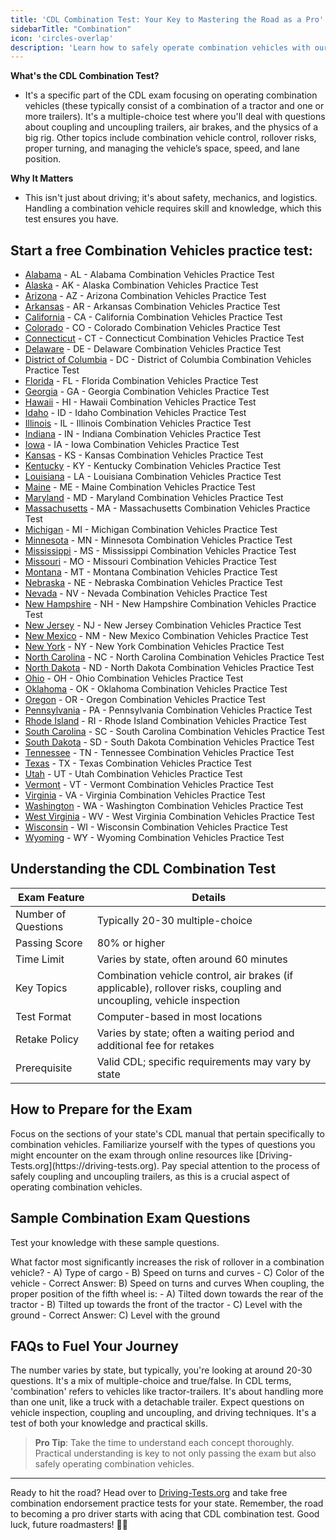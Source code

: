 ```yaml
---
title: 'CDL Combination Test: Your Key to Mastering the Road as a Pro'
sidebarTitle: "Combination"
icon: 'circles-overlap'
description: 'Learn how to safely operate combination vehicles with our study resources tailored for the Combination Vehicles test.'
---
```


**What's the CDL Combination Test?**
- It's a specific part of the CDL exam focusing on operating combination vehicles (these typically consist of a combination of a tractor and one or more trailers). It's a multiple-choice test where you'll deal with questions about coupling and uncoupling trailers, air brakes, and the physics of a big rig. Other topics include combination vehicle control, rollover risks, proper turning, and managing the vehicle’s space, speed, and lane position.

**Why It Matters**
- This isn't just about driving; it's about safety, mechanics, and logistics. Handling a combination vehicle requires skill and knowledge, which this test ensures you have.

## Start a free Combination Vehicles practice test:

- [Alabama](https://driving-tests.org/alabama/#cdl-combination-vehicles) - AL - Alabama Combination Vehicles Practice Test
- [Alaska](https://driving-tests.org/alaska/#cdl-combination-vehicles) - AK - Alaska Combination Vehicles Practice Test
- [Arizona](https://driving-tests.org/arizona/#cdl-combination-vehicles) - AZ - Arizona Combination Vehicles Practice Test
- [Arkansas](https://driving-tests.org/arkansas/#cdl-combination-vehicles) - AR - Arkansas Combination Vehicles Practice Test
- [California](https://driving-tests.org/california/#cdl-combination-vehicles) - CA - California Combination Vehicles Practice Test
- [Colorado](https://driving-tests.org/colorado/#cdl-combination-vehicles) - CO - Colorado Combination Vehicles Practice Test
- [Connecticut](https://driving-tests.org/connecticut/#cdl-combination-vehicles) - CT - Connecticut Combination Vehicles Practice Test
- [Delaware](https://driving-tests.org/delaware/#cdl-combination-vehicles) - DE - Delaware Combination Vehicles Practice Test
- [District of Columbia](https://driving-tests.org/district-columbia/#cdl-combination-vehicles) - DC - District of Columbia Combination Vehicles Practice Test
- [Florida](https://driving-tests.org/florida/#cdl-combination-vehicles) - FL - Florida Combination Vehicles Practice Test
- [Georgia](https://driving-tests.org/georgia/#cdl-combination-vehicles) - GA - Georgia Combination Vehicles Practice Test
- [Hawaii](https://driving-tests.org/hawaii/#cdl-combination-vehicles) - HI - Hawaii Combination Vehicles Practice Test
- [Idaho](https://driving-tests.org/idaho/#cdl-combination-vehicles) - ID - Idaho Combination Vehicles Practice Test
- [Illinois](https://driving-tests.org/illinois/#cdl-combination-vehicles) - IL - Illinois Combination Vehicles Practice Test
- [Indiana](https://driving-tests.org/indiana/#cdl-combination-vehicles) - IN - Indiana Combination Vehicles Practice Test
- [Iowa](https://driving-tests.org/iowa/#cdl-combination-vehicles) - IA - Iowa Combination Vehicles Practice Test
- [Kansas](https://driving-tests.org/kansas/#cdl-combination-vehicles) - KS - Kansas Combination Vehicles Practice Test
- [Kentucky](https://driving-tests.org/kentucky/#cdl-combination-vehicles) - KY - Kentucky Combination Vehicles Practice Test
- [Louisiana](https://driving-tests.org/louisiana/#cdl-combination-vehicles) - LA - Louisiana Combination Vehicles Practice Test
- [Maine](https://driving-tests.org/maine/#cdl-combination-vehicles) - ME - Maine Combination Vehicles Practice Test
- [Maryland](https://driving-tests.org/maryland/#cdl-combination-vehicles) - MD - Maryland Combination Vehicles Practice Test
- [Massachusetts](https://driving-tests.org/massachusetts/#cdl-combination-vehicles) - MA - Massachusetts Combination Vehicles Practice Test
- [Michigan](https://driving-tests.org/michigan/#cdl-combination-vehicles) - MI - Michigan Combination Vehicles Practice Test
- [Minnesota](https://driving-tests.org/minnesota/#cdl-combination-vehicles) - MN - Minnesota Combination Vehicles Practice Test
- [Mississippi](https://driving-tests.org/mississippi/#cdl-combination-vehicles) - MS - Mississippi Combination Vehicles Practice Test
- [Missouri](https://driving-tests.org/missouri/#cdl-combination-vehicles) - MO - Missouri Combination Vehicles Practice Test
- [Montana](https://driving-tests.org/montana/#cdl-combination-vehicles) - MT - Montana Combination Vehicles Practice Test
- [Nebraska](https://driving-tests.org/nebraska/#cdl-combination-vehicles) - NE - Nebraska Combination Vehicles Practice Test
- [Nevada](https://driving-tests.org/nevada/#cdl-combination-vehicles) - NV - Nevada Combination Vehicles Practice Test
- [New Hampshire](https://driving-tests.org/new-hampshire/#cdl-combination-vehicles) - NH - New Hampshire Combination Vehicles Practice Test
- [New Jersey](https://driving-tests.org/new-jersey/#cdl-combination-vehicles) - NJ - New Jersey Combination Vehicles Practice Test
- [New Mexico](https://driving-tests.org/new-mexico/#cdl-combination-vehicles) - NM - New Mexico Combination Vehicles Practice Test
- [New York](https://driving-tests.org/new-york/#cdl-combination-vehicles) - NY - New York Combination Vehicles Practice Test
- [North Carolina](https://driving-tests.org/north-carolina/#cdl-combination-vehicles) - NC - North Carolina Combination Vehicles Practice Test
- [North Dakota](https://driving-tests.org/north-dakota/#cdl-combination-vehicles) - ND - North Dakota Combination Vehicles Practice Test
- [Ohio](https://driving-tests.org/ohio/#cdl-combination-vehicles) - OH - Ohio Combination Vehicles Practice Test
- [Oklahoma](https://driving-tests.org/oklahoma/#cdl-combination-vehicles) - OK - Oklahoma Combination Vehicles Practice Test
- [Oregon](https://driving-tests.org/oregon/#cdl-combination-vehicles) - OR - Oregon Combination Vehicles Practice Test
- [Pennsylvania](https://driving-tests.org/pennsylvania/#cdl-combination-vehicles) - PA - Pennsylvania Combination Vehicles Practice Test
- [Rhode Island](https://driving-tests.org/rhode-island/#cdl-combination-vehicles) - RI - Rhode Island Combination Vehicles Practice Test
- [South Carolina](https://driving-tests.org/south-carolina/#cdl-combination-vehicles) - SC - South Carolina Combination Vehicles Practice Test
- [South Dakota](https://driving-tests.org/south-dakota/#cdl-combination-vehicles) - SD - South Dakota Combination Vehicles Practice Test
- [Tennessee](https://driving-tests.org/tennessee/#cdl-combination-vehicles) - TN - Tennessee Combination Vehicles Practice Test
- [Texas](https://driving-tests.org/texas/#cdl-combination-vehicles) - TX - Texas Combination Vehicles Practice Test
- [Utah](https://driving-tests.org/utah/#cdl-combination-vehicles) - UT - Utah Combination Vehicles Practice Test
- [Vermont](https://driving-tests.org/vermont/#cdl-combination-vehicles) - VT - Vermont Combination Vehicles Practice Test
- [Virginia](https://driving-tests.org/virginia/#cdl-combination-vehicles) - VA - Virginia Combination Vehicles Practice Test
- [Washington](https://driving-tests.org/washington/#cdl-combination-vehicles) - WA - Washington Combination Vehicles Practice Test
- [West Virginia](https://driving-tests.org/west-virginia/#cdl-combination-vehicles) - WV - West Virginia Combination Vehicles Practice Test
- [Wisconsin](https://driving-tests.org/wisconsin/#cdl-combination-vehicles) - WI - Wisconsin Combination Vehicles Practice Test
- [Wyoming](https://driving-tests.org/wyoming/#cdl-combination-vehicles) - WY - Wyoming Combination Vehicles Practice Test


## Understanding the CDL Combination Test

| Exam Feature           | Details                              |
|------------------------|--------------------------------------|
| Number of Questions    | Typically 20-30 multiple-choice      |
| Passing Score          | 80% or higher                        |
| Time Limit             | Varies by state, often around 60 minutes |
| Key Topics             | Combination vehicle control, air brakes (if applicable), rollover risks, coupling and uncoupling, vehicle inspection |
| Test Format            | Computer-based in most locations     |
| Retake Policy          | Varies by state; often a waiting period and additional fee for retakes |
| Prerequisite           | Valid CDL; specific requirements may vary by state |

## How to Prepare for the Exam

<Steps>
  <Step title="Study the Relevant Sections in the CDL Manual">
    Focus on the sections of your state's CDL manual that pertain specifically to combination vehicles.
  </Step>

  <Step title="Practice with Sample Questions">
    Familiarize yourself with the types of questions you might encounter on the exam through online resources like [Driving-Tests.org](https://driving-tests.org).
  </Step>

  <Step title="Understand Coupling and Uncoupling Procedures">
    Pay special attention to the process of safely coupling and uncoupling trailers, as this is a crucial aspect of operating combination vehicles.
  </Step>
</Steps>

## Sample Combination Exam Questions

Test your knowledge with these sample questions.

<AccordionGroup>
  <Accordion title="Question 1: Rollover Risks">
    What factor most significantly increases the risk of rollover in a combination vehicle?
    - A) Type of cargo
    - B) Speed on turns and curves
    - C) Color of the vehicle
    - Correct Answer: B) Speed on turns and curves
  </Accordion>

  <Accordion title="Question 2: Coupling">
    When coupling, the proper position of the fifth wheel is:
    - A) Tilted down towards the rear of the tractor
    - B) Tilted up towards the front of the tractor
    - C) Level with the ground
    - Correct Answer: C) Level with the ground
  </Accordion>
</AccordionGroup>

## FAQs to Fuel Your Journey

<AccordionGroup>
  <Accordion title="How Many Questions Are on the CDL Combination Test?">
    The number varies by state, but typically, you're looking at around 20-30 questions. It's a mix of multiple-choice and true/false.
  </Accordion>
  <Accordion title="What Does 'Combination' Mean in CDL?">
    In CDL terms, 'combination' refers to vehicles like tractor-trailers. It's about handling more than one unit, like a truck with a detachable trailer.
  </Accordion>
  <Accordion title="What to Expect on the Actual Combination Exam?">
    Expect questions on vehicle inspection, coupling and uncoupling, and driving techniques. It's a test of both your knowledge and practical skills.
  </Accordion>
</AccordionGroup>


> **Pro Tip**: Take the time to understand each concept thoroughly. Practical understanding is key to not only passing the exam but also safely operating combination vehicles.

---

Ready to hit the road? Head over to [Driving-Tests.org](https://driving-tests.org) and take free combination endorsement practice tests for your state. Remember, the road to becoming a pro driver starts with acing that CDL combination test. Good luck, future roadmasters! 🚚💨

<Snippet file="cdl-premium.mdx" />